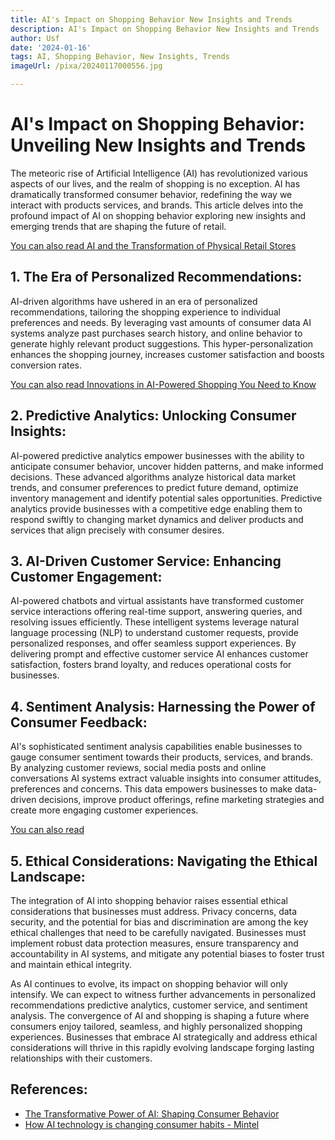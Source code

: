 ```yaml
---
title: AI's Impact on Shopping Behavior New Insights and Trends
description: AI's Impact on Shopping Behavior New Insights and Trends
author: Usf
date: '2024-01-16'
tags: AI, Shopping Behavior, New Insights, Trends
imageUrl: /pixa/20240117000556.jpg

---
```

# AI's Impact on Shopping  Behavior: Unveiling New  Insights and  Trends

The meteoric rise of Artificial Intelligence (AI) has revolutionized various aspects of our lives, and the realm  of  shopping is no exception. AI has dramatically transformed consumer behavior,  redefining the way we interact with products services, and brands. This article delves into  the profound impact of AI on shopping behavior exploring  new insights and emerging trends that are shaping the future of retail.

[You can also read AI and the Transformation of Physical Retail Stores](AI%20and%20the%20Transformation%20of%20Physical%20Retail%20Stores)


## 1. The Era of Personalized Recommendations:

AI-driven algorithms  have ushered in an era of personalized recommendations, tailoring the shopping experience to individual preferences and needs. By leveraging vast amounts of  consumer data AI systems analyze past  purchases search history, and  online behavior to generate highly relevant product suggestions. This  hyper-personalization enhances the shopping journey, increases customer satisfaction and  boosts conversion rates.

[You can also read Innovations in AI-Powered Shopping  You Need to Know](Innovations%20in%20AI-Powered%20Shopping%20You%20Need%20to%20Know)


## 2.  Predictive  Analytics: Unlocking Consumer Insights:

AI-powered predictive  analytics empower businesses with  the ability to anticipate consumer behavior, uncover hidden patterns, and make informed decisions. These advanced  algorithms analyze historical data market trends, and consumer preferences to predict future demand, optimize inventory management and  identify potential sales opportunities.  Predictive analytics provide businesses with a competitive edge enabling them to respond swiftly to changing  market dynamics and deliver products and services that align precisely with consumer desires.

## 3. AI-Driven Customer Service: Enhancing Customer Engagement:

AI-powered chatbots and virtual assistants have transformed customer service interactions offering  real-time support, answering queries, and resolving issues efficiently. These intelligent systems leverage natural language processing (NLP) to understand customer requests, provide personalized responses, and offer seamless support  experiences. By delivering prompt  and effective customer service AI enhances customer satisfaction,  fosters  brand  loyalty, and reduces operational costs  for businesses.

## 4. Sentiment Analysis: Harnessing the Power  of  Consumer Feedback:

AI's sophisticated  sentiment analysis capabilities enable businesses to gauge consumer sentiment towards their products, services,  and brands. By analyzing customer  reviews,  social media posts and online conversations AI systems extract valuable insights into consumer attitudes, preferences and concerns. This  data empowers businesses  to make data-driven decisions, improve product offerings, refine marketing  strategies and create more engaging customer experiences.

[You can also read ]()


##  5. Ethical Considerations: Navigating the Ethical Landscape:

The integration of AI into shopping  behavior raises essential ethical considerations that businesses must address. Privacy concerns, data security, and the potential for bias and discrimination are among the key ethical challenges that  need to be carefully navigated. Businesses must implement robust  data protection measures, ensure transparency and accountability in AI systems, and mitigate any potential biases to foster trust and maintain ethical integrity.

As AI continues to evolve, its impact on  shopping behavior will only  intensify.  We can  expect to witness further advancements in personalized recommendations predictive analytics, customer service, and sentiment analysis.  The convergence of AI and shopping is shaping a future where consumers enjoy tailored,  seamless, and highly  personalized shopping experiences. Businesses that embrace AI strategically and address ethical considerations will thrive in this rapidly evolving landscape forging lasting relationships with their customers.

## References:
- [The Transformative Power of AI: Shaping Consumer Behavior](https://www.linkedin.com/pulse/transformative-power-ai-shaping-consumer-behavior-ludovic-boisseau)
- [How AI technology is changing consumer habits - Mintel](https://www.mintel.com/technology-market-news/how-ai-technology-is-changing-consumer-habits/)
